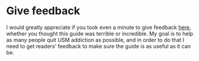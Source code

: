 # Give feedback

I would greatly appreciate if you took even a minute to give feedback [here](https://forms.gle/M2rEM9J7Q3QiuCGt6), whether you thought this guide was terrible or incredible. My goal is to help as many people quit USM addiction as possible, and in order to do that I need to get readers' feedback to make sure the guide is as useful as it can be.

